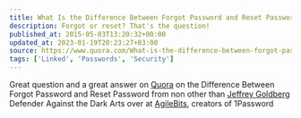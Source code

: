 ```yaml
---
title: What Is the Difference Between Forgot Password and Reset Password?
description: Forgot or reset? That's the question!
published_at: 2015-05-03T13:20:32+00:00
updated_at: 2023-01-19T20:23:27+03:00
source: https://www.quora.com/What-is-the-difference-between-forgot-password-and-reset-password/answer/Jeffrey-Goldberg
tags: ['Linked', 'Passwords', 'Security']
---
```


Great question and a great answer on [Quora][1] on the Difference Between Forgot Password and Reset Password from non other than [Jeffrey Goldberg][2] Defender Against the Dark Arts over at [AgileBits][3], creators of 1Password

[1]: https://www.quora.com/What-is-the-difference-between-forgot-password-and-reset-password/answer/Jeffrey-Goldberg
[2]: https://twitter.com/jpgoldberg
[3]: https://agilebits.com/company
